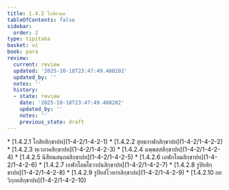 ```yaml
---
title: 1.4.2 โกสิยวคฺค
tableOfContents: false
sidebar:
  order: 2
type: tipitaka
basket: vi
book: para
review:
  current: review
  updated: '2025-10-18T23:47:49.480202'
  updated_by: ''
  notes: ''
  history:
  - state: review
    date: '2025-10-18T23:47:49.480202'
    updated_by: ''
    notes: ''
    previous_state: draft
---
```



<DynamicBreadcrumb />


<ReviewStatus review={frontmatter.review} showDetails={true} />

<HypothesisAnnotation frontmatter={frontmatter} />



<TableOfContents book="para" section="1.4.2">
* [1.4.2.1 โกสิยสิกฺขาปท](1-4-2/1-4-2-1)
* [1.4.2.2 สุทฺธกาฬกสิกฺขาปท](1-4-2/1-4-2-2)
* [1.4.2.3 ทฺเวภาคสิกฺขาปท](1-4-2/1-4-2-3)
* [1.4.2.4 ฉพฺพสฺสสิกฺขาปท](1-4-2/1-4-2-4)
* [1.4.2.5 นิสีทนสนฺถตสิกฺขาปท](1-4-2/1-4-2-5)
* [1.4.2.6 เอฬกโลมสิกฺขาปท](1-4-2/1-4-2-6)
* [1.4.2.7 เอฬกโลมโธวาปนสิกฺขาปท](1-4-2/1-4-2-7)
* [1.4.2.8 รูปิยสิกฺขาปท](1-4-2/1-4-2-8)
* [1.4.2.9 รูปิยสํโวหารสิกฺขาปท](1-4-2/1-4-2-9)
* [1.4.2.10 กยวิกฺกยสิกฺขาปท](1-4-2/1-4-2-10)
</TableOfContents>